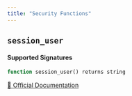 ```yaml
---
title: "Security Functions"
---
```


## `session_user`

#### Supported Signatures
```sql
function session_user() returns string
```
[🔗 Official Documentation](https://cloud.google.com/bigquery/docs/reference/standard-sql/functions-and-operators#session_user)


